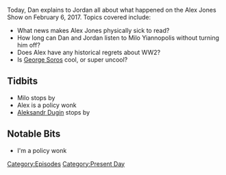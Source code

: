 {{DEFAULTSORT:
    #_EPISODE_0010:February 6, 2017
}}{{Episode
    | title           = February 6, 2017
    | caption         = Listen to this episode on [https://knowledgefight.libsyn.com/knowledge-fight-feb-6-2017 Libsyn] [https://open.spotify.com/episode/2h6AyPBe60aXJlQLuzOhBM Spotify], Read the [[Transcript/10: February 6, 2017|Unofficial Transcript]]
    | episodeNumber   = 10
    | length          = 01:55:14
    | airDate         = February 8, 2017
    | coverageDate    = February 6, 2017
    | episodeType     = [[:Category:Present Day|Present Day]]
    | appearance      = [[Milo Yianopolis]], [[Aleksandr Dugin]]
    | previousEpisode = [[9: Joe Rogan Appearance]]
    | nextEpisode     = [[InfoWars Roulette 1|InfoWars Roulette #1]]
}}

{{Stub}}

Today, Dan explains to Jordan all about what happened on the Alex Jones Show on February 6, 2017. Topics covered include:

*What news makes Alex Jones physically sick to read?
*How long can Dan and Jordan listen to Milo Yiannopolis without turning him off?
*Does Alex have any historical regrets about WW2?
*Is [[George Soros]] cool, or super uncool?

==Tidbits==

*Milo stops by
*Alex is a policy wonk
*[[Aleksandr Dugin]] stops by

==Notable Bits==

*I'm a policy wonk

[[Category:Episodes]]
[[Category:Present Day]]
